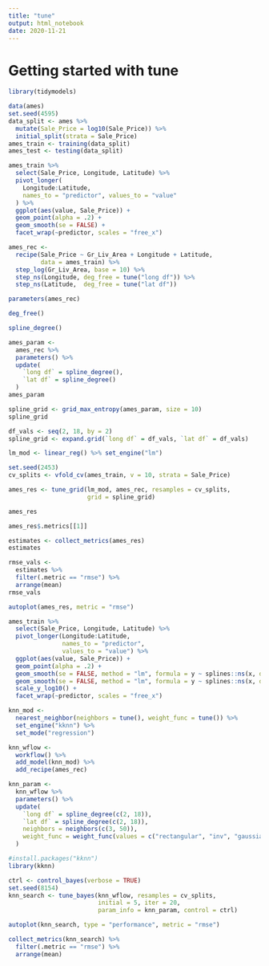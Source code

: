 ```yaml
---
title: "tune"
output: html_notebook
date: 2020-11-21
---
```


# Getting started with tune


```r
library(tidymodels)
```


```r
data(ames)
set.seed(4595)
data_split <- ames %>% 
  mutate(Sale_Price = log10(Sale_Price)) %>% 
  initial_split(strata = Sale_Price)
ames_train <- training(data_split)
ames_test <- testing(data_split)
```


```r
ames_train %>% 
  select(Sale_Price, Longitude, Latitude) %>% 
  pivot_longer(
    Longitude:Latitude, 
    names_to = "predictor", values_to = "value"
  ) %>% 
  ggplot(aes(value, Sale_Price)) +
  geom_point(alpha = .2) +
  geom_smooth(se = FALSE) +
  facet_wrap(~predictor, scales = "free_x")
```


```r
ames_rec <- 
  recipe(Sale_Price ~ Gr_Liv_Area + Longitude + Latitude, 
         data = ames_train) %>% 
  step_log(Gr_Liv_Area, base = 10) %>% 
  step_ns(Longitude, deg_free = tune("long df")) %>% 
  step_ns(Latitude,  deg_free = tune("lat df"))
```


```r
parameters(ames_rec)
```


```r
deg_free()
```


```r
spline_degree()
```


```r
ames_param <- 
  ames_rec %>% 
  parameters() %>% 
  update(
    `long df` = spline_degree(), 
    `lat df` = spline_degree()
  )
ames_param
```


```r
spline_grid <- grid_max_entropy(ames_param, size = 10)
spline_grid
```


```r
df_vals <- seq(2, 18, by = 2)
spline_grid <- expand.grid(`long df` = df_vals, `lat df` = df_vals)
```


```r
lm_mod <- linear_reg() %>% set_engine("lm")
```


```r
set.seed(2453)
cv_splits <- vfold_cv(ames_train, v = 10, strata = Sale_Price)
```


```r
ames_res <- tune_grid(lm_mod, ames_rec, resamples = cv_splits, 
                      grid = spline_grid)
```


```r
ames_res
```

```r
ames_res$.metrics[[1]]
```


```r
estimates <- collect_metrics(ames_res)
estimates
```


```r
rmse_vals <-
  estimates %>% 
  filter(.metric == "rmse") %>% 
  arrange(mean)
rmse_vals
```


```r
autoplot(ames_res, metric = "rmse")
```


```r
ames_train %>% 
  select(Sale_Price, Longitude, Latitude) %>% 
  pivot_longer(Longitude:Latitude,
               names_to = "predictor",
               values_to = "value") %>% 
  ggplot(aes(value, Sale_Price)) +
  geom_point(alpha = .2) +
  geom_smooth(se = FALSE, method = "lm", formula = y ~ splines::ns(x, df = 3), col = "red") +
  geom_smooth(se = FALSE, method = "lm", formula = y ~ splines::ns(x, df = 16), col = "blue") +
  scale_y_log10() +
  facet_wrap(~predictor, scales = "free_x")
```


```r
knn_mod <-
  nearest_neighbor(neighbors = tune(), weight_func = tune()) %>% 
  set_engine("kknn") %>% 
  set_mode("regression")
```


```r
knn_wflow <-
  workflow() %>% 
  add_model(knn_mod) %>% 
  add_recipe(ames_rec)
```


```r
knn_param <-
  knn_wflow %>% 
  parameters() %>% 
  update(
    `long df` = spline_degree(c(2, 18)),
    `lat df` = spline_degree(c(2, 18)),
    neighbors = neighbors(c(3, 50)),
    weight_func = weight_func(values = c("rectangular", "inv", "gaussian", "triangular"))
  )
```


```r
#install.packages("kknn")
library(kknn)
```


```r
ctrl <- control_bayes(verbose = TRUE)
set.seed(8154)
knn_search <- tune_bayes(knn_wflow, resamples = cv_splits,
                         initial = 5, iter = 20,
                         param_info = knn_param, control = ctrl)
```

```r
autoplot(knn_search, type = "performance", metric = "rmse")
```


```r
collect_metrics(knn_search) %>% 
  filter(.metric == "rmse") %>% 
  arrange(mean)
```











